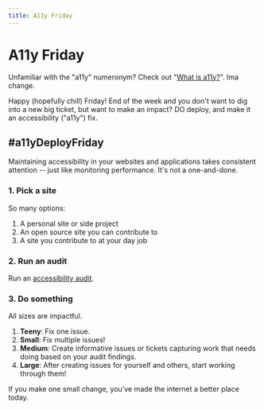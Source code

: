 ```yaml
---
title: A11y Friday
---
```



<SEO
  title="A11y Friday"
  description="Do deploy on Friday and make it an a11y fix."
/>

# A11y Friday

<Callout>

Unfamiliar with the "a11y" numeronym? Check out "[What is a11y?](/intro/#what-is-a11y)". Ima change.

</Callout>

Happy (hopefully chill) Friday! End of the week and you don't want to dig into a new big ticket, but want to make an impact? DO deploy, and make it an accessibility ("a11y") fix.

## #a11yDeployFriday

Maintaining accessibility in your websites and applications takes consistent attention -- just like monitoring performance. It's not a one-and-done.

### 1. Pick a site

So many options:

1. A personal site or side project
2. An open source site you can contribute to
3. A site you contribute to at your day job

### 2. Run an audit

Run an [accessibility audit](/start-testing).

### 3. Do something

All sizes are impactful.

1. **Teeny**: Fix one issue.
2. **Small**: Fix multiple issues!
3. **Medium**: Create informative issues or tickets capturing work that needs doing based on your audit findings.
4. **Large**: After creating issues for yourself and others, start working through them!

If you make one small change, you've made the internet a better place today.
